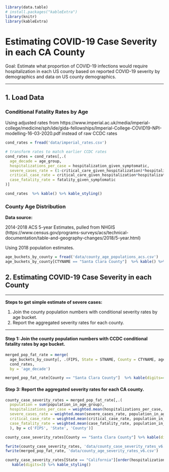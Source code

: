```r
library(data.table)
# install.packages("kableExtra")
library(knitr)
library(kableExtra)
```

# Estimating COVID-19 Case Severity in each CA County

Goal: Estimate what proportion of COVID-19 infections would require hospitalization in each US county based on reported COVID-19 severity by demographics and data on US county demographics.

---

## 1. Load Data

### Conditional Fatality Rates by Age

Using adjusted rates from https://www.imperial.ac.uk/media/imperial-college/medicine/sph/ide/gida-fellowships/Imperial-College-COVID19-NPI-modelling-16-03-2020.pdf instead of raw CCDC rates


```r
cond_rates = fread('data/imperial_rates.csv')

# transform rates to match earlier CCDC rates
cond_rates = cond_rates[,.(
  age_decade = age_group,
  hospitalizations_per_case = hospitalization_given_symptomatic,
  severe_cases_rate = (1-critical_care_given_hospitalization)*hospitalization_given_symptomatic,
  critical_case_rate = critical_care_given_hospitalization*hospitalization_given_symptomatic,
  case_fatality_rate = fatality_given_symptomatic
)]

cond_rates  %>% kable() %>% kable_styling()
```


### County Age Distribution

**Data source:**

2014-2018 ACS 5-year Estimates, pulled from NHGIS
(https://www.census.gov/programs-surveys/acs/technical-documentation/table-and-geography-changes/2018/5-year.html)

Using 2018 population estimates. 


```r
age_buckets_by_county = fread('data/county_age_populations_acs.csv')
age_buckets_by_county[CTYNAME == "Santa Clara County"]  %>% kable() %>% kable_styling()
```



## 2. Estimating COVID-19 Case Severity in each County


---

**Steps to get simple estimate of severe cases:**

1. Join the county population numbers with conditional severity rates by age bucket.
2. Report the aggregated severity rates for each county.

---

#### Step 1: Join the county population numbers with CCDC conditional fatality rates by age bucket.
```r
merged_pop_fat_rate = merge(
  age_buckets_by_county[, .(FIPS, State = STNAME, County = CTYNAME, age_decade, population_in_age_group = pop)],
  cond_rates,
  by = 'age_decade')

merged_pop_fat_rate[County == "Santa Clara County"]  %>% kable(digits=4) %>% kable_styling()
```


#### Step 3: Report the aggregated severity rates for each CA county.

```r
county_case_severity_rates = merged_pop_fat_rate[,.(
  population = sum(population_in_age_group),
  hospitalizations_per_case = weighted.mean(hospitalizations_per_case, population_in_age_group),
  severe_cases_rate = weighted.mean(severe_cases_rate, population_in_age_group),
  critical_case_rate = weighted.mean(critical_case_rate, population_in_age_group),
  case_fatality_rate = weighted.mean(case_fatality_rate, population_in_age_group)
  ), by = c('FIPS', 'State', 'County')]

county_case_severity_rates[County == "Santa Clara County"] %>% kable(digits=3) %>% kable_styling()
```

```r
fwrite(county_case_severity_rates, 'data/county_case_severity_rates_v6.csv')
fwrite(merged_pop_fat_rate, 'data/county_age_severity_rates_v6.csv')

county_case_severity_rates[State == "California"][order(hospitalizations_per_case, decreasing = TRUE)] %>%
   kable(digits=3) %>% kable_styling()
```


